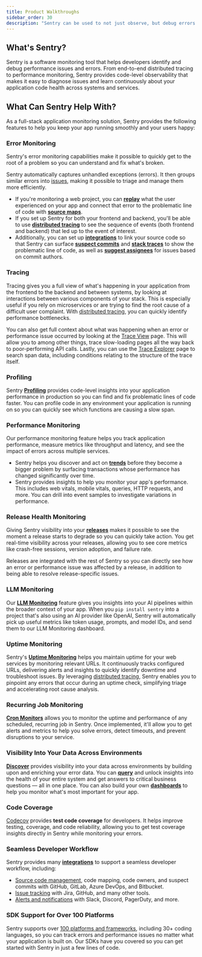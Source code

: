 ```yaml
---
title: Product Walkthroughs
sidebar_order: 30
description: "Sentry can be used to not just observe, but debug errors as well as identify performance issues. Check out our product walkthroughs to see it in action."
---
```


## What's Sentry?

Sentry is a software monitoring tool that helps developers identify and debug performance issues and errors. From end-to-end distributed tracing to performance monitoring, Sentry provides code-level observability that makes it easy to diagnose issues and learn continuously about your application code health across systems and services.

## What Can Sentry Help With?

As a full-stack application monitoring solution, Sentry provides the following features to help you keep your app running smoothly and your users happy:

### Error Monitoring

Sentry's error monitoring capabilities make it possible to quickly get to the root of a problem so you can understand and fix what's broken.

Sentry automatically captures unhandled exceptions (errors). It then groups similar errors into [issues](/product/issues/), making it possible to triage and manage them more efficiently.

- If you're monitoring a web project, you can [**replay**](/product/explore/session-replay/) what the user experienced on your app and connect that error to the problematic line of code with [**source maps**](/product/sentry-basics/integrate-frontend/upload-source-maps/).
- If you set up Sentry for both your frontend and backend, you'll be able to use [**distributed tracing**](/product/sentry-basics/concepts/tracing/distributed-tracing/) to see the sequence of events (both frontend and backend) that led up to the event of interest.
- Additionally, you can set up [**integrations**](/organization/integrations/source-code-mgmt/) to link your source code so that Sentry can surface [**suspect commits**](/product/issues/suspect-commits/) and [**stack traces**](/organization/integrations/source-code-mgmt/github/#stack-trace-linking) to show the problematic line of code, as well as [**suggest assignees**](/organization/integrations/source-code-mgmt/github/#suspect-commits-and-suggested-assignees) for issues based on commit authors.

### Tracing

Tracing gives you a full view of what's happening in your application from the frontend to the backend and between systems, by looking at interactions between various components of your stack. This is especially useful if you rely on microservices or are trying to find the root cause of a difficult user complaint. With [distributed tracing](/concepts/key-terms/tracing/distributed-tracing/), you can quickly identify performance bottlenecks.

You can also get full context about what was happening when an error or performance issue occurred by looking at the [Trace View](/concepts/key-terms/tracing/trace-view/) page. This will allow you to among other things, trace slow-loading pages all the way back to poor-performing API calls. Lastly, you can use the [Trace Explorer](/product/explore/traces/) page to search span data, including conditions relating to the structure of the trace itself.

### Profiling

Sentry [**Profiling**](/product/profiling/) provides code-level insights into your application performance in production so you can find and fix problematic lines of code faster. You can profile code in any environment your application is running on so you can quickly see which functions are causing a slow span.

### Performance Monitoring

Our performance monitoring feature helps you track application performance, measure metrics like throughput and latency, and see the impact of errors across multiple services.

- Sentry helps you discover and act on [**trends**](/product/performance/trends/) before they become a bigger problem by surfacing transactions whose performance has changed significantly over time.
- Sentry provides insights to help you monitor your app's performance. This includes web vitals, mobile vitals, queries, HTTP requests, and more. You can drill into event samples to investigate variations in performance.

### Release Health Monitoring

Giving Sentry visibility into your [**releases**](/product/releases/) makes it possible to see the moment a release starts to degrade so you can quickly take action. You get real-time visibility across your releases, allowing you to see core metrics like crash-free sessions, version adoption, and failure rate.

Releases are integrated with the rest of Sentry so you can directly see how an error or performance issue was affected by a release, in addition to being able to resolve release-specific issues.

### LLM Monitoring

Our [**LLM Monitoring**](/product/insights/llm-monitoring/) feature gives you insights into your AI pipelines within the broader context of your app. When you `pip install sentry` into a project that's also using an AI provider like OpenAI, Sentry will automatically pick up useful metrics like token usage, prompts, and model IDs, and send them to our LLM Monitoring dashboard.

### Uptime Monitoring

Sentry's [**Uptime Monitoring**](/product/alerts/uptime-monitoring/) helps you maintain uptime for your web services by monitoring relevant URLs. It continuously tracks configured URLs, delivering alerts and insights to quickly identify downtime and troubleshoot issues. By leveraging [distributed tracing](/product/alerts/uptime-monitoring/uptime-tracing/), Sentry enables you to pinpoint any errors that occur during an uptime check, simplifying triage and accelerating root cause analysis.

### Recurring Job Monitoring

[**Cron Monitors**](/product/crons/) allows you to monitor the uptime and performance of any scheduled, recurring job in Sentry. Once implemented, it'll allow you to get alerts and metrics to help you solve errors, detect timeouts, and prevent disruptions to your service.

### Visibility Into Your Data Across Environments

[**Discover**](/product/explore/discover-queries/) provides visibility into your data across environments by building upon and enriching your error data. You can [**query**](/product/explore/discover-queries/query-builder/) and unlock insights into the health of your entire system and get answers to critical business questions — all in one place. You can also build your own [**dashboards**](/product/dashboards/) to help you monitor what's most important for your app.

### Code Coverage

[Codecov](/product/codecov/) provides **test code coverage** for developers. It helps improve testing, coverage, and code reliability, allowing you to get test coverage insights directly in Sentry while monitoring your errors.

### Seamless Developer Workflow

Sentry provides many [**integrations**](/organization/integrations/) to support a seamless developer workflow, including:

- [Source code management](/organization/integrations/source-code-mgmt/), code mapping, code owners, and suspect commits with GitHub, GitLab, Azure DevOps, and Bitbucket.
- [Issue tracking](/organization/integrations/issue-tracking/) with Jira, GitHub, and many other tools.
- [Alerts and notifications](/organization/integrations/notification-incidents/) with Slack, Discord, PagerDuty, and more.

### SDK Support for Over 100 Platforms

Sentry supports over [100 platforms and frameworks](/platforms/), including 30+ coding languages, so you can track errors and performance issues no matter what your application is built on. Our SDKs have you covered so you can get started with Sentry in just a few lines of code.

